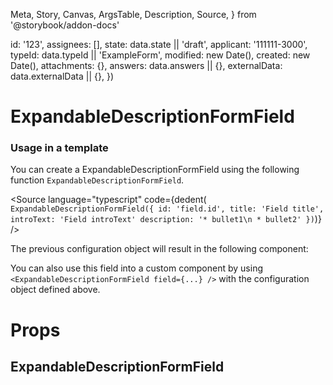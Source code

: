   Meta,
  Story,
  Canvas,
  ArgsTable,
  Description,
  Source,
} from '@storybook/addon-docs'


  id: '123',
  assignees: [],
  state: data.state || 'draft',
  applicant: '111111-3000',
  typeId: data.typeId || 'ExampleForm',
  modified: new Date(),
  created: new Date(),
  attachments: {},
  answers: data.answers || {},
  externalData: data.externalData || {},
})

<Meta
  title="Application System/ExpandableDescriptionFormField"
  component={ExpandableDescriptionFormField}
/>

# ExpandableDescriptionFormField

### Usage in a template

You can create a ExpandableDescriptionFormField using the following function `ExpandableDescriptionFormField`.

<Source
  language="typescript"
  code={dedent(`
    ExpandableDescriptionFormField({
      id: 'field.id',
      title: 'Field title',
      introText: 'Field introText'
      description: '* bullet1\n * bullet2'
    })`)}
/>

The previous configuration object will result in the following component:

<Canvas>
  <Story name="Default">
    <ExpandableDescriptionFormField
      application={createMockApplication()}
      field={{
        id: 'field.id',
        title: 'Field title',
        introText: 'Field introText',
        description: '* bullet1\n * bullet2',
      }}
    />
  </Story>
</Canvas>

You can also use this field into a custom component by using `<ExpandableDescriptionFormField field={...} />` with the configuration object defined above.

# Props

## ExpandableDescriptionFormField

<ArgsTable of={ExpandableDescriptionFormField} />
